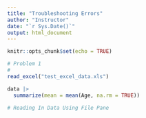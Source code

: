 ```yaml
---
title: "Troubleshooting Errors"
author: "Instructor"
date: "`r Sys.Date()`"
output: html_document
---
```


```r
knitr::opts_chunk$set(echo = TRUE)
```


```r
# Problem 1
#
read_excel("test_excel_data.xls")

```

```r
data |>
  summarize(mean = mean(Age, na.rm = TRUE))
```

```r
# Reading In Data Using File Pane

```